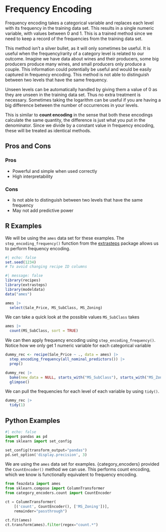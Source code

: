 # Frequency Encoding {#sec-categorical-frequency}

Frequency encoding takes a categorical variable and replaces each level with its frequency in the training data set. This results in a single numeric variable, with values between 0 and 1. This is a trained method since we need to keep a record of the frequencies from the training data set.

This method isn't a silver bullet, as it will only sometimes be useful. It is useful when the frequency/rarity of a category level is related to our outcome. Imagine we have data about wines and their producers, some big producers produce many wines, and small producers only produce a couple. This information could potentially be useful and would be easily captured in frequency encoding. This method is not able to distinguish between two levels that have the same frequency.

Unseen levels can be automatically handled by giving them a value of 0 as they are unseen in the training data set. Thus no extra treatment is necessary. Sometimes taking the logarithm can be useful if you are having a big difference between the number of occurrences in your levels.

::: callout-note
This is similar to **count encoding** in the sense that both these encodings calculate the same quantity, the difference is just what you put in the denominator. Since we divide by a constant value in frequency encoding, these will be treated as identical methods.
:::

## Pros and Cons

### Pros

- Powerful and simple when used correctly
- High interpretability

### Cons

- Is not able to distinguish between two levels that have the same frequency
- May not add predictive power

## R Examples

We will be using the `ames` data set for these examples. The `step_encoding_frequency()` function from the [extrasteps](https://github.com/emilhvitfeldt/extrasteps) package allows us to perform frequency encoding.

```r
#| echo: false
set.seed(1234)
# To avoid changing recipe ID columns
```

```r
#| message: false
library(recipes)
library(extrasteps)
library(modeldata)
data("ames")

ames |>
  select(Sale_Price, MS_SubClass, MS_Zoning)
```

We can take a quick look at the possible values `MS_SubClass` takes

```r
ames |>
  count(MS_SubClass, sort = TRUE)
```

We can then apply frequency encoding using `step_encoding_frequency()`. Notice how we only get 1 numeric variable for each categorical variable

```r
dummy_rec <- recipe(Sale_Price ~ ., data = ames) |>
  step_encoding_frequency(all_nominal_predictors()) |>
  prep()

dummy_rec |>
  bake(new_data = NULL, starts_with("MS_SubClass"), starts_with("MS_Zoning")) |>
  glimpse()
```

We can pull the frequencies for each level of each variable by using `tidy()`.

```r
dummy_rec |>
  tidy(1)
```

## Python Examples


```python
#| echo: false
import pandas as pd
from sklearn import set_config

set_config(transform_output="pandas")
pd.set_option('display.precision', 3)
```

We are using the `ames` data set for examples. {category_encoders} provided the `CountEncoder()` method we can use. This performs count encoding, which we know is functionally equivalent to frequency encoding.

```python
from feazdata import ames
from sklearn.compose import ColumnTransformer
from category_encoders.count import CountEncoder

ct = ColumnTransformer(
    [('count', CountEncoder(), ['MS_Zoning'])], 
    remainder="passthrough")

ct.fit(ames)
ct.transform(ames).filter(regex="count.*")
```
